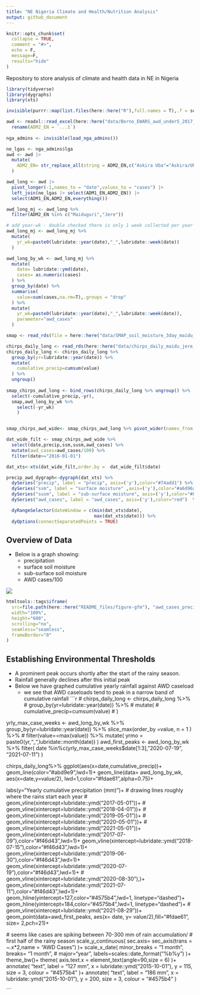 ```yaml
---
title: "NE Nigeria Climate and Health/Nutrition Analysis"
output: github_document
---
```

<!-- README.md is generated from README.Rmd. Please edit that file -->

```r
knitr::opts_chunk$set(
  collapse = TRUE,
  comment = "#>",
  echo = F,
  message=F,
  results="hide"
)
```


<!-- badges: start -->
<!-- badges: end -->
Repository to store analysis of climate and health data in NE in Nigeria

```r
library(tidyverse)
library(dygraphs)
library(xts)

invisible(purrr::map(list.files(here::here("R"),full.names = T),.f = source))
```

```r

awd <- readxl::read_excel(here::here("data/Borno_EWARS_awd_under5_2017_2021.xlsx")) |> 
  rename(ADM2_EN = `...1`)
  
nga_admins <- invisible(load_nga_admins())

ne_lgas <- nga_admins$lga
awd <- awd |> 
  mutate(
    ADM2_EN= str_replace_all(string = ADM2_EN,c("Askira Uba"="Askira/Uba","Kala Balge"="Kala/Balge" ))
  )

awd_long <- awd |> 
  pivot_longer(-1,names_to = "date",values_to = "cases") |> 
  left_join(ne_lgas |> select(ADM1_EN,ADM2_EN)) |> 
  select(ADM1_EN,ADM2_EN,everything())

awd_long_mj <- awd_long %>% 
  filter(ADM2_EN %in% c("Maiduguri","Jere"))

# add year-wk - double checked there is only 1 week collected per year per location
awd_long_mj <- awd_long_mj %>%
  mutate(
    yr_wk=paste0(lubridate::year(date),"_",lubridate::week(date))
  )

awd_long_by_wk <- awd_long_mj %>% 
  mutate(
    date= lubridate::ymd(date),
    cases= as.numeric(cases)
  ) %>% 
  group_by(date) %>% 
  summarise(
    value=sum(cases,na.rm=T),.groups = "drop"
  ) %>% 
  mutate(
    yr_wk=paste0(lubridate::year(date),"_",lubridate::week(date)),
    parameter="awd_cases"
  )


```

```r

smap <- read_rds(file = here::here("data/SMAP_soil_moisture_3day_maidu_jere.rds"))

chirps_daily_long <- read_rds(here::here("data/chirps_daily_maidu_jere_diss_gte2016.rds"))
chirps_daily_long <- chirps_daily_long %>% 
  group_by(yr=lubridate::year(date)) %>% 
  mutate(
    cumulative_precip=cumsum(value)
  ) %>% 
  ungroup()
  
smap_chirps_awd_long <- bind_rows(chirps_daily_long %>% ungroup() %>% 
  select(-cumulative_precip,-yr),
  smap,awd_long_by_wk %>% 
    select(-yr_wk)
    )


smap_chirps_awd_wide<- smap_chirps_awd_long %>% pivot_wider(names_from = parameter,values_from = value)

dat_wide_filt <- smap_chirps_awd_wide %>% 
  select(date,precip,ssm,susm,awd_cases) %>% 
  mutate(awd_cases=awd_cases/100) %>% 
  filter(date>="2016-01-01")

dat_xts<-xts(dat_wide_filt,order.by =  dat_wide_filt$date)

precip_awd_dygraph<-dygraph(dat_xts) %>% 
  dySeries("precip", label = "precip", axis=('y'),color="#74add1") %>%
  dySeries("ssm", label = "surface moisture" ,axis=('y'),color="#a6d96a") %>% 
  dySeries("susm", label = "sub-surface moisture", axis=('y'),color="#8c510a")  %>% 
  dySeries("awd_cases", label = "awd_cases", axis=('y'),color="red")  %>% 

  dyRangeSelector(dateWindow = c(min(dat_xts$date),
                                 max(dat_xts$date))) %>% 
  dyOptions(connectSeparatedPoints = TRUE)


```



## Overview  of Data
- Below is a graph showing:
  + precipitation
  + surface soil moisture
  + sub-surface soil moisture
  + AWD cases/100
  
  
<img src="README_files/figure-gfm/awd_cases_precip_moisture.html" />
```r

htmltools::tags$iframe(
  src=file.path(here::here("README_files/figure-gfm"), "awd_cases_precip_moisture.html"),
  width="100%",
  height="600",
  scrolling="no",
  seamless="seamless",
  frameBorder="0"
)

```




## Establishing Environmental Thresholds

- A prominent peak occurs shortly after the start of the rainy season. 
- Rainfall generally declines after this initial peak
- Below we have graphed cumulative yearly rainfall against AWD caseload
  + we see that AWD caseloads tend to peak in a narrow band of cumulative rainfall
```r


# chirps_daily_long <- chirps_daily_long %>% 
#   group_by(yr=lubridate::year(date)) %>% 
#   mutate(
#     cumulative_precip=cumsum(value)
#   ) 

yrly_max_case_weeks <- awd_long_by_wk %>% 
  group_by(yr=lubridate::year(date)) %>%
  slice_max(order_by =value, n = 1 ) %>% 
  # filter(value==max(value)) %>% 
  mutate( 
    yrmo = paste0(yr,"_",lubridate::month(date))
  )
awd_first_peaks <- awd_long_by_wk %>% 
  filter(
    date %in%c(yrly_max_case_weeks$date[1:3],
               "2020-07-19",
               "2021-07-11")
  )

chirps_daily_long%>% 
  ggplot(aes(x=date,cumulative_precip))+
  geom_line(color="#abd9e9",lwd=1)+
  geom_line(data= awd_long_by_wk,
            aes(x=date,y=value/2),
            lwd=1,color="#fdae61",alpha=0.75)+
 
  labs(y="Yearly cumulative precipitation (mm)")+
  # drawing lines roughly where the rains start each year
  # geom_vline(xintercept=lubridate::ymd("2017-05-01"))+
  # geom_vline(xintercept=lubridate::ymd("2018-04-01"))+
  # geom_vline(xintercept=lubridate::ymd("2019-05-01"))+
  # geom_vline(xintercept=lubridate::ymd("2020-05-01"))+
  # geom_vline(xintercept=lubridate::ymd("2021-05-01"))+
  geom_vline(xintercept=lubridate::ymd("2017-07-09"),color="#f46d43",lwd=1)+
  geom_vline(xintercept=lubridate::ymd("2018-07-15"),color="#f46d43",lwd=1)+
  geom_vline(xintercept=lubridate::ymd("2019-06-30"),color="#f46d43",lwd=1)+
  geom_vline(xintercept=lubridate::ymd("2020-07-19"),color="#f46d43",lwd=1)+
  # geom_vline(xintercept=lubridate::ymd("2020-08-30"),)+
  geom_vline(xintercept=lubridate::ymd("2021-07-11"),color="#f46d43",lwd=1)+
  geom_hline(yintercept=127,color="#4575b4",lwd=1, linetype="dashed")+
  geom_hline(yintercept=184,color="#4575b4",lwd=1, linetype="dashed")+
  # geom_vline(xintercept=lubridate::ymd("2021-08-29"))+
  geom_point(data=awd_first_peaks, aes(x= date, y= value/2),fill="#fdae61", size= 2,pch=21)+
  
  # seems like cases are spiking between 70-300 mm of rain accumulation/
  # first half of the rainy season
  scale_y_continuous(
    sec.axis= sec_axis(trans = ~.x*2,name = "AWD Cases")
  )+
  scale_x_date(
    minor_breaks = "1 month",
    breaks= "1 month",
    # major="year",
    labels=scales::date_format("%b%y")
  )+
  theme_bw()+
  theme(
    axis.text.x = element_text(angle=90,size = 6)
  )+
  annotate(
    "text", label = "127 mm",
    x = lubridate::ymd("2015-10-01"), y = 115, size = 3, colour = "#4575b4"
  )+
  annotate(
    "text", label = "186 mm",
    x = lubridate::ymd("2015-10-01"), y = 200, size = 3, colour = "#4575b4"
  )

```